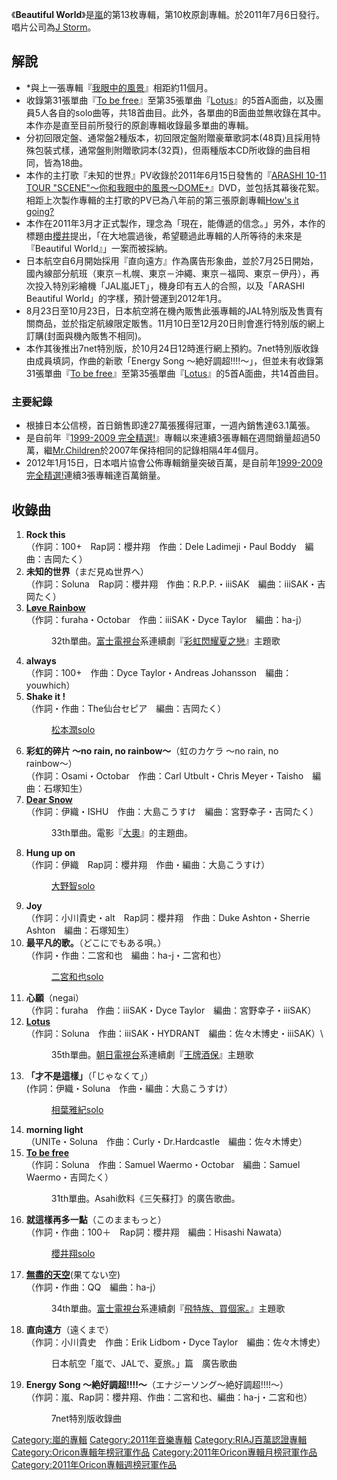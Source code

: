 {{unreferenced|time=2011-06-29T06:06:19+00:00}}
{{Infobox Album
| Name = Beautiful World
| Original_name = 
| Type = 專輯
| Longtype = 
| Artist = [[嵐|嵐]]
| Cover =  
| Released = 2011年7月6日
| Recorded = 2010年 - 2011年
| Genre = [[J-POP|J-POP]]
| Length = 
| Label = [[J_Storm|J Storm]]
| Producer = 
| Certification  = * 百萬（[[日本唱片協會|日本唱片協會]]）
| Chart position = 
| Reviews = 
| Last album            = [[我眼中的風景|我眼中的風景]]<br />2010年
| This album            = '''Beautiful World'''<br />2011年
| Next album            = [[裏嵐狂熱|裏嵐狂熱]]<br />2012年
| Misc           = {{Singles
 | Name          = Beautiful World
 | Type          = 錄音室專輯
 | Single 1      = [[To_be_free|To be free]]
 | Single 1 date = 2010年7月7日
 | Single 2      = [[Løve_Rainbow|Løve Rainbow]]
 | Single 2 date = 2010年9月8日
 | Single 3      = [[Dear_Snow|Dear Snow]]
 | Single 3 date = 2010年10月6日
 | Single 4      = [[無盡的天空|無盡的天空]]
 | Single 4 date = 2010年11月10日
 | Single 5      = [[Lotus_(嵐)|Lotus]]
 | Single 5 date = 2011年2月23日
}}
}}
《'''Beautiful World'''》是[[嵐|嵐]]的第13枚專輯，第10枚原創專輯。於2011年7月6日發行。唱片公司為[[J_Storm|J Storm]]。

== 解說 ==
* *與上一張專輯『[[我眼中的風景|我眼中的風景]]』相距約11個月。
* 收錄第31張單曲『[[To_be_free|To be free]]』至第35張單曲『[[Lotus_(嵐)|Lotus]]』的5首A面曲，以及團員5人各自的solo曲等，共18首曲目。此外，各單曲的B面曲並無收錄在其中。本作亦是直至目前所發行的原創專輯收錄最多單曲的專輯。
* 分初回限定盤、通常盤2種版本，初回限定盤附贈豪華歌詞本(48頁)且採用特殊包裝式樣，通常盤則附贈歌詞本(32頁)，但兩種版本CD所收錄的曲目相同，皆為18曲。
* 本作的主打歌『未知的世界』PV收錄於2011年6月15日發售的『[[ARASHI_10-11_TOUR_"SCENE"～你和我眼中的風景～DOME+|ARASHI 10-11 TOUR "SCENE"～你和我眼中的風景～DOME+]]』DVD，並包括其幕後花絮。相距上次製作專輯的主打歌的PV已為八年前的第三張原創專輯[[How's_it_going?|How's it going?]]
* 本作在2011年3月才正式製作，理念為「現在，能傳遞的信念。」另外，本作的標題由[[櫻井翔|櫻井]]提出，「在大地震過後，希望聽過此專輯的人所等待的未來是『Beautiful World』」一案而被採納。
*日本航空自6月開始採用『直向遠方』作為廣告形象曲，並於7月25日開始，國內線部分航班（東京－札幌、東京－沖繩、東京－福岡、東京－伊丹），再次投入特別彩繪機「JAL嵐JET」，機身印有五人的合照，以及「ARASHI Beautiful World」的字樣，預計營運到2012年1月。
*8月23日至10月23日，日本航空將在機內販售此張專輯的JAL特別版及售賣有關商品，並於指定航線限定販售。11月10日至12月20日則會進行特別版的網上訂購(封面與機內販售不相同)。
*本作其後推出7net特別版，於10月24日12時進行網上預約。7net特別版收錄由成員填詞，作曲的新歌「Energy Song 〜絶好調超!!!!〜」，但並未有收錄第31張單曲『[[To_be_free|To be free]]』至第35張單曲『[[Lotus_(嵐)|Lotus]]』的5首A面曲，共14首曲目。
=== 主要紀錄 ===
* 根據日本公信榜，首日銷售即達27萬張獲得冠軍，一週內銷售達63.1萬張。
* 是自前年『[[1999-2009_完全精選!|1999-2009 完全精選!]]』專輯以來連續3張專輯在週間銷量超過50萬，繼[[Mr.Children|Mr.Children]]於2007年保持相同的記錄相隔4年4個月。
* 2012年1月15日，日本唱片協會公佈專輯銷量突破百萬，是自前年[[1999-2009_完全精選!|1999-2009 完全精選!]]連續3張專輯達百萬銷量。

== 收錄曲 ==
# '''Rock this'''<br/>（作詞：100+　Rap詞：櫻井翔　作曲：Dele Ladimeji・Paul Boddy　編曲：吉岡たく）
# '''未知的世界'''（まだ見ぬ世界へ）<br/>（作詞：Soluna　Rap詞：櫻井翔　作曲：R.P.P.・iiiSAK　編曲：iiiSAK・吉岡たく）
# '''[[Løve_Rainbow|Løve Rainbow]]'''<br/>（作詞：furaha・Octobar　作曲：iiiSAK・Dyce Taylor　編曲：ha-j）
#:32th單曲。[[富士電視台|富士電視台]]系連續劇『[[彩虹閃耀夏之戀|彩虹閃耀夏之戀]]』主題歌
# '''always'''<br/>（作詞：100+　作曲：Dyce Taylor・Andreas Johansson　編曲：youwhich）
# '''Shake it !'''<br/>（作詞・作曲：The仙台セピア　編曲：吉岡たく）
#:[[松本潤|松本潤]]solo
# '''彩虹的碎片 〜no rain, no rainbow〜'''（虹のカケラ 〜no rain, no rainbow〜）<br/>（作詞：Osami・Octobar　作曲：Carl Utbult・Chris Meyer・Taisho　編曲：石塚知生）
# '''[[Dear_Snow|Dear Snow]]'''<br/>（作詞：伊織・ISHU　作曲：大島こうすけ　編曲：宮野幸子・吉岡たく）
#:33th單曲。電影『[[大奧_(漫畫)|大奧]]』的主題曲。
# '''Hung up on'''<br/>（作詞：伊織　Rap詞：櫻井翔　作曲・編曲：大島こうすけ）
#:[[大野智|大野智]]solo
# '''Joy'''<br/>（作詞：小川貴史・alt　Rap詞：櫻井翔　作曲：Duke Ashton・Sherrie Ashton　編曲：石塚知生）
# '''最平凡的歌。'''（どこにでもある唄。）<br/>（作詞・作曲：二宮和也　編曲：ha-j・二宮和也）
#:[[二宮和也|二宮和也]]solo
# '''心願'''（negai）<br/>（作詞：furaha　作曲：iiiSAK・Dyce Taylor　編曲：宮野幸子・iiiSAK）
# '''[[Lotus_(嵐)|Lotus]]'''<br/>（作詞：Soluna　作曲：iiiSAK・HYDRANT　編曲：佐々木博史・iiiSAK）\
#:35th單曲。[[朝日電視台|朝日電視台]]系連續劇『[[王牌酒保|王牌酒保]]』主題歌
# '''「才不是這樣」'''（「じゃなくて」）<br/>(作詞：伊織・Soluna　作曲・編曲：大島こうすけ）
#:[[相葉雅紀|相葉雅紀]]solo
# '''morning light'''<br/>（UNITe・Soluna　作曲：Curly・Dr.Hardcastle　編曲：佐々木博史）
# '''[[To_be_free|To be free]]'''<br/>（作詞：Soluna　作曲：Samuel Waermo・Octobar　編曲：Samuel Waermo・吉岡たく）
#:31th單曲。Asahi飲料《三矢蘇打》的廣告歌曲。
# '''就這樣再多一點'''（このままもっと）<br/>（作詞・作曲：100＋　Rap詞：櫻井翔　編曲：Hisashi Nawata）
#:[[櫻井翔|櫻井翔]]solo
# '''[[無盡的天空|無盡的天空]]'''(果てない空)<br/>（作詞・作曲：QQ　編曲：ha-j）
#:34th單曲。[[富士電視台|富士電視台]]系連續劇『[[飛特族、買個家。|飛特族、買個家。]]』主題歌
# '''直向遠方'''（遠くまで）<br/>（作詞：小川貴史　作曲：Erik Lidbom・Dyce Taylor　編曲：佐々木博史）
#:日本航空「嵐で、JALで、夏旅。」篇　廣告歌曲
# '''Energy Song 〜絶好調超!!!!〜'''（エナジーソング〜絶好調超!!!!〜）<br/>（作詞：嵐、Rap詞：櫻井翔、作曲：二宮和也、編曲：ha-j・二宮和也）
#:7net特別版收錄曲

{{嵐}}
{{Oricon專輯年榜冠軍|2011年}}
{{Oricon專輯月榜冠軍 (2010年代前期)|2011年7月}}
{{Oricon專輯週榜冠軍 (2011年)|2011年7月18日}}

{{DEFAULTSORT:Beautiful World}}
[[Category:嵐的專輯|Category:嵐的專輯]]
[[Category:2011年音樂專輯|Category:2011年音樂專輯]]
[[Category:RIAJ百萬認證專輯|Category:RIAJ百萬認證專輯]]
[[Category:Oricon專輯年榜冠軍作品|Category:Oricon專輯年榜冠軍作品]]
[[Category:2011年Oricon專輯月榜冠軍作品|Category:2011年Oricon專輯月榜冠軍作品]]
[[Category:2011年Oricon專輯週榜冠軍作品|Category:2011年Oricon專輯週榜冠軍作品]]
